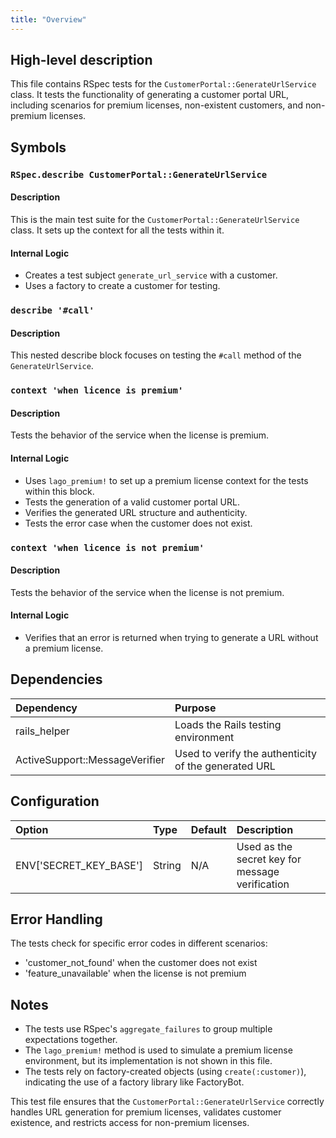 ```yaml
---
title: "Overview"
---
```


## High-level description
This file contains RSpec tests for the `CustomerPortal::GenerateUrlService` class. It tests the functionality of generating a customer portal URL, including scenarios for premium licenses, non-existent customers, and non-premium licenses.

## Symbols

### `RSpec.describe CustomerPortal::GenerateUrlService`
#### Description
This is the main test suite for the `CustomerPortal::GenerateUrlService` class. It sets up the context for all the tests within it.

#### Internal Logic
- Creates a test subject `generate_url_service` with a customer.
- Uses a factory to create a customer for testing.

### `describe '#call'`
#### Description
This nested describe block focuses on testing the `#call` method of the `GenerateUrlService`.

### `context 'when licence is premium'`
#### Description
Tests the behavior of the service when the license is premium.

#### Internal Logic
- Uses `lago_premium!` to set up a premium license context for the tests within this block.
- Tests the generation of a valid customer portal URL.
- Verifies the generated URL structure and authenticity.
- Tests the error case when the customer does not exist.

### `context 'when licence is not premium'`
#### Description
Tests the behavior of the service when the license is not premium.

#### Internal Logic
- Verifies that an error is returned when trying to generate a URL without a premium license.

## Dependencies
| Dependency | Purpose |
|:-----------|:--------|
| rails_helper | Loads the Rails testing environment |
| ActiveSupport::MessageVerifier | Used to verify the authenticity of the generated URL |

## Configuration
| Option | Type | Default | Description |
|:-------|:-----|:--------|:------------|
| ENV['SECRET_KEY_BASE'] | String | N/A | Used as the secret key for message verification |

## Error Handling
The tests check for specific error codes in different scenarios:
- 'customer_not_found' when the customer does not exist
- 'feature_unavailable' when the license is not premium

## Notes
- The tests use RSpec's `aggregate_failures` to group multiple expectations together.
- The `lago_premium!` method is used to simulate a premium license environment, but its implementation is not shown in this file.
- The tests rely on factory-created objects (using `create(:customer)`), indicating the use of a factory library like FactoryBot.

This test file ensures that the `CustomerPortal::GenerateUrlService` correctly handles URL generation for premium licenses, validates customer existence, and restricts access for non-premium licenses.